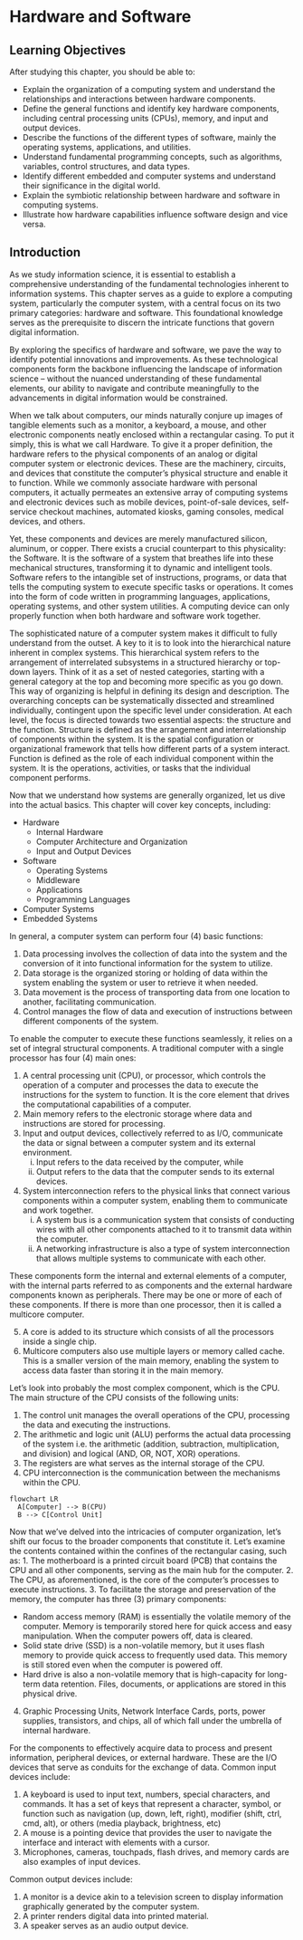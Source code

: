 # Hardware and Software

## Learning Objectives

After studying this chapter, you should be able to:

* Explain the organization of a computing system and understand the relationships and interactions between hardware components.
* Define the general functions and identify key hardware components, including central processing units (CPUs), memory, and input and output devices.
* Describe the functions of the different types of software, mainly the operating systems, applications, and utilities.
* Understand fundamental programming concepts, such as algorithms, variables, control structures, and data types.
* Identify different embedded and computer systems and understand their significance in the digital world.
* Explain the symbiotic relationship between hardware and software in computing systems.
* Illustrate how hardware capabilities influence software design and vice versa.

## Introduction

As we study information science, it is essential to establish a comprehensive understanding of the fundamental technologies inherent to information systems. This chapter serves as a guide to explore a computing system, particularly the computer system, with a central focus on its two primary categories: hardware and software. This foundational knowledge serves as the prerequisite to discern the intricate functions that govern digital information. 

By exploring the specifics of hardware and software, we pave the way to identify potential innovations and improvements. As these technological components form the backbone influencing the landscape of information science – without the nuanced understanding of these fundamental elements, our ability to navigate and contribute meaningfully to the advancements in digital information would be constrained.

When we talk about computers, our minds naturally conjure up images of tangible elements such as a monitor, a keyboard, a mouse, and other electronic components neatly enclosed within a rectangular casing. To put it simply, this is what we call Hardware. To give it a proper definition, the hardware refers to the physical components of an analog or digital computer system or electronic devices. These are the machinery, circuits, and devices that constitute the computer’s physical structure and enable it to function. While we commonly associate hardware with personal computers, it actually permeates an extensive array of computing systems and electronic devices such as mobile devices, point-of-sale devices, self-service checkout machines, automated kiosks, gaming consoles, medical devices, and others.
 
Yet, these components and devices are merely manufactured silicon, aluminum, or copper. There exists a crucial counterpart to this physicality: the Software. It is the software of a system that breathes life into these mechanical structures, transforming it to dynamic and intelligent tools. Software refers to the intangible set of instructions, programs, or data that tells the computing system to execute specific tasks or operations. It comes into the form of code written in programming languages, applications, operating systems, and other system utilities. A computing device can only properly function when both hardware and software work together.

The sophisticated nature of a computer system makes it difficult to fully understand from the outset. A key to it is to look into the hierarchical nature inherent in complex systems. This hierarchical system refers to the arrangement of interrelated subsystems in a structured hierarchy or top-down layers. Think of it as a set of nested categories, starting with a general category at the top and becoming more specific as you go down. This way of organizing is helpful in defining its design and description. The overarching concepts can be systematically dissected and streamlined individually, contingent upon the specific level under consideration. At each level, the focus is directed towards two essential aspects: the structure and the function. Structure is defined as the arrangement and interrelationship of components within the system. It is the spatial configuration or organizational framework that tells how different parts of a system interact. Function is defined as the role of each individual component within the system. It is the operations, activities, or tasks that the individual component performs. 

Now that we understand how systems are generally organized, let us dive into the actual basics. This chapter will cover key concepts, including:

* Hardware
  + Internal Hardware
  + Computer Architecture and Organization
  + Input and Output Devices
* Software
  + Operating Systems
  + Middleware
  + Applications
  + Programming Languages
* Computer Systems
* Embedded Systems

In general, a computer system can perform four (4) basic functions:

1. Data processing involves the collection of data into the system and the conversion of it into functional information for the system to utilize. 
2. Data storage is the organized storing or holding of data within the system enabling the system or user to retrieve it when needed. 
3. Data movement is the process of transporting data from one location to another, facilitating communication.
4. Control manages the flow of data and execution of instructions between different components of the system.

To enable the computer to execute these functions seamlessly, it relies on a set of integral structural components. A traditional computer with a single processor has four (4) main ones:

1. A central processing unit (CPU), or processor, which controls the operation of a computer and processes the data to execute the instructions for the system to function. It is the core element that drives the computational capabilities of a computer.
2. Main memory refers to the electronic storage where data and instructions are stored for processing. 
3. Input and output devices, collectively referred to as I/O, communicate the data or signal between a computer system and its external environment. 
    i) Input refers to the data received by the computer, while 
    i) Output refers to the data that the computer sends to its external devices.
4. System interconnection refers to the physical links that connect various components within a computer system, enabling them to communicate and work together. 
    i) A system bus is a communication system that consists of conducting wires with all other components attached to it to transmit data within the computer. 
    i) A networking infrastructure is also a type of system interconnection that allows multiple systems to communicate with each other.

These components form the internal and external elements of a computer, with the internal parts referred to as components and the external hardware components known as peripherals. There may be one or more of each of these components. If there is more than one processor, then it is called a multicore computer. 

5. A core is added to its structure which consists of all the processors inside a single chip. 
6. Multicore computers also use multiple layers or memory called cache. This is a smaller version of the main memory, enabling the system to access data faster than storing it in the main memory.

Let’s look into probably the most complex component, which is the CPU. The main structure of the CPU consists of the following units:

1. The control unit manages the overall operations of the CPU, processing the data and executing the instructions.
2. The arithmetic and logic unit (ALU) performs the actual data processing of the system i.e. the arithmetic (addition, subtraction, multiplication, and division) and logical (AND, OR, NOT, XOR) operations. 
3. The registers are what serves as the internal storage of the CPU.
4. CPU interconnection is the communication between the mechanisms within the CPU. 

```mermaid
flowchart LR
  A[Computer] --> B(CPU)
  B --> C[Control Unit]
```

Now that we've delved into the intricacies of computer organization, let's shift our focus to the broader components that constitute it. Let’s examine the contents contained within the confines of the rectangular casing, such as: 
1. The motherboard is a printed circuit board (PCB) that contains the CPU and all other components, serving as the main hub for the computer.
2. The CPU, as aforementioned, is the core of the computer’s processes to execute instructions.
3. To facilitate the storage and preservation of the memory, the computer has three (3) primary components:

* Random access memory (RAM) is essentially the volatile memory of the computer. Memory is temporarily stored here for quick access and easy manipulation. When the computer powers off, data is cleared. 
* Solid state drive (SSD) is a non-volatile memory, but it uses flash memory to provide quick access to frequently used data. This memory is still stored even when the computer is powered off.
* Hard drive is also a non-volatile memory that is high-capacity for long-term data retention. Files, documents, or applications are stored in this physical drive. 

4. Graphic Processing Units, Network Interface Cards, ports, power supplies, transistors, and chips, all of which fall under the umbrella of internal hardware.


For the components to effectively acquire data to process and present information, peripheral devices, or external hardware. These are the I/O devices that serve as conduits for the exchange of data. 
Common input devices include:

1. A keyboard is used to input text, numbers, special characters, and commands. It has a set of keys that represent a character, symbol, or function such as navigation (up, down, left, right), modifier (shift, ctrl, cmd, alt), or others (media playback, brightness, etc)
2. A mouse is a pointing device that provides the user to navigate the interface and interact with elements with a cursor. 
3. Microphones, cameras, touchpads, flash drives, and memory cards are also examples of input devices.

Common output devices include:

1. A monitor is a device akin to a television screen to display information graphically generated by the computer system. 
2. A printer renders digital data into printed material.
3. A speaker serves as an audio output device.
